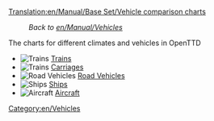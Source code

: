 [[Translation:en/Manual/Base Set/Vehicle comparison charts]]

:''Back to [[en/Manual/Vehicles]]''

The charts for different climates and vehicles in OpenTTD

*[[File:en/manual html m16a497ce.png|Trains]] [[en/Manual/Base Set/Trains/Train Comparison|Trains]]
*[[File:en/manual html m16a497ce.png|Trains]] [[en/Manual/Base Set/Trains/Carriages Comparison|Carriages]]
*[[File:en/manual html m3518e48c.png|Road Vehicles]] [[en/Manual/Base Set/Road Vehicles/Road vehicle comparison|Road Vehicles]]
*[[File:en/manual html 53123a33.png|Ships]] [[en/Manual/Base Set/Ships/Ship Comparison|Ships]]
*[[File:en/manual html 442702e6.png|Aircraft]] [[en/Manual/Base Set/Aircraft/Air Comparison|Aircraft]]

[[Category:en/Vehicles]]